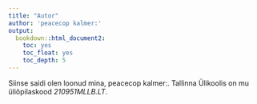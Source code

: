 ```yaml
---
title: "Autor"
author: 'peacecop kalmer:'
output:
  bookdown::html_document2:
    toc: yes
    toc_float: yes
    toc_depth: 5
---
```


Siinse saidi olen loonud mina, peacecop kalmer:. Tallinna Ülikoolis on mu üliõpilaskood *210951MLLB.LT*.
